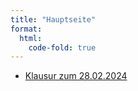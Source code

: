 ```yaml
---
title: "Hauptseite"
format:
  html:
    code-fold: true
---
```


- [Klausur zum 28.02.2024](./mathe.qmd)